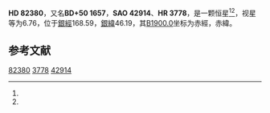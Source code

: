 {{Starbox begin
| name = HD 82380
}}
{{Starbox observe
| epoch = [[J2000.0|J2000.0]]
| constell = {{星座名待查}}<ref name=SIMBAD>{{cite web
 | url=http://simbad.u-strasbg.fr/simbad/sim-id?Ident=HR+3778
 | title =Pulsating variable Star
 | publisher=Centre de Données astronomiques de Strasbourg
 | work=SIMBAD
 | accessdate=2012-07-13}}</ref><ref name=DATA>{{cite web
 | url=http://vizier.u-strasbg.fr/viz-bin/VizieR-5?-out.add=.&-source=5050&-corr=PK=HR&-out.max=9999&HR=3778
 | title=VizieR Detailed Page
 | accessdate=2012-07-13
 | archive-date=2019-02-16
 | archive-url=https://web.archive.org/web/20190216121232/http://vizier.u-strasbg.fr/viz-bin/VizieR-5?-out.add=.&-source=5050&-corr=PK=HR&-out.max=9999&HR=3778
 | dead-url=no
 }}</ref>
| 星官 = 
| ra = {{RA|9|33|7.2}}<ref name=SIMBAD /><ref name=DATA />
| dec = {{DEC|+49|26|19}}<ref name=SIMBAD /><ref name=DATA />
| appmag_v = 6.76<ref name=SIMBAD /><ref name=DATA />
}}
{{Starbox character
| class = A4V<ref name=SIMBAD /><ref name=DATA />
| b-v = <ref name=SIMBAD /><ref name=DATA />
| u-b = <ref name=SIMBAD /><ref name=DATA />
| r-i = <ref name=SIMBAD /><ref name=DATA />
| variable = 
}}
{{Starbox astrometry
| radial_v = 
| prop_mo_ra = -10
| parallax = 
| p_error = 
}}
{{Starbox catalog
| names =BD+50 1657，[[SAO星表|SAO]] 42914，[[HD星表|HD]] 82380，[[HR星表|HR]] 3778}}
{{Starbox reference |Simbad=HR+3778}}
{{Starbox end}}

'''HD 82380'''，又名'''BD+50 1657'''，'''SAO 42914'''、'''HR 3778'''，是一颗恒星<ref name=SIMBAD /><ref name=DATA />，视星等为6.76，位于[[銀道座標系|銀經]]168.59，[[銀道座標系|銀緯]]46.19，其[[B1900.0|B1900.0]]坐标为赤經{{RA|9|26|24.2}}，赤緯{{DEC|+49|46.19|47}}。

== 参考文献 ==
{{reflist}}

{{star-stub}}

[[Category:HD和HDE天體|82380]]
[[Category:HR天體|3778]]
[[Category:SAO天體|42914]]